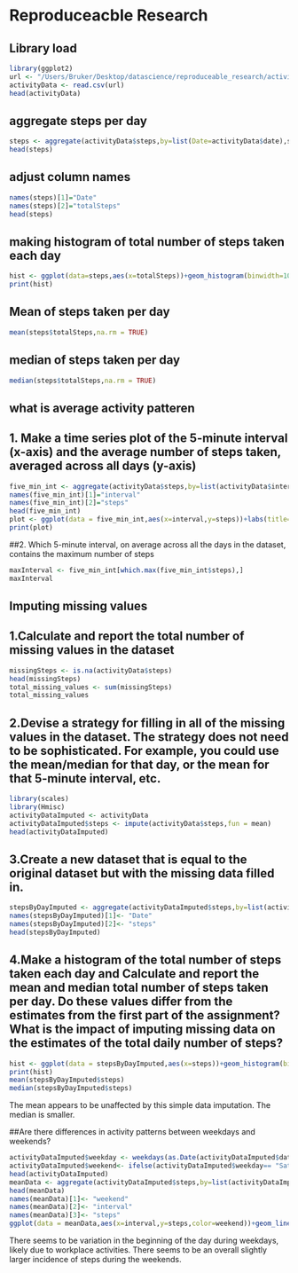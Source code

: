 # Reproduceacble Research

## Library load
```{r}
library(ggplot2)
url <- "/Users/Bruker/Desktop/datascience/reproduceable_research/activity.csv"
activityData <- read.csv(url)
head(activityData)
```
## aggregate steps per day
```{r}
steps <- aggregate(activityData$steps,by=list(Date=activityData$date),sum)
head(steps)
```
## adjust column names
```{r}
names(steps)[1]="Date"
names(steps)[2]="totalSteps"
head(steps)
```
## making histogram of total number of steps taken each day
```{r}
hist <- ggplot(data=steps,aes(x=totalSteps))+geom_histogram(binwidth=1000)+labs(title = "Total  Daily Steps", x = "Steps", y = "Frequency")
print(hist)
```
## Mean of steps taken per day

```{r}
mean(steps$totalSteps,na.rm = TRUE)
```

## median of steps taken per day

```{r}
median(steps$totalSteps,na.rm = TRUE)
```

## what is average activity patteren
## 1. Make a time series plot of the 5-minute interval (x-axis) and the average number of steps taken, averaged across all days (y-axis)

```{r}
five_min_int <- aggregate(activityData$steps,by=list(activityData$interval),mean,na.rm=TRUE)
names(five_min_int)[1]="interval"
names(five_min_int)[2]="steps"
head(five_min_int)
plot <- ggplot(data = five_min_int,aes(x=interval,y=steps))+labs(title= "Sum of Steps by Interval", x = "interval", y = "steps")+geom_line(color="green")
print(plot)

```
##2. Which 5-minute interval, on average across all the days in the dataset, contains the maximum number of steps

```{r}
maxInterval <- five_min_int[which.max(five_min_int$steps),]
maxInterval
```
## Imputing missing values
## 1.Calculate and report the total number of missing values in the dataset

```{r}
missingSteps <- is.na(activityData$steps)
head(missingSteps)
total_missing_values <- sum(missingSteps)
total_missing_values
```
## 2.Devise a strategy for filling in all of the missing values in the dataset. The strategy does not need to be sophisticated. For example, you could use the mean/median for that day, or the mean for that 5-minute interval, etc.

```{r}
library(scales)
library(Hmisc)
activityDataImputed <- activityData
activityDataImputed$steps <- impute(activityData$steps,fun = mean)
head(activityDataImputed)
```

## 3.Create a new dataset that is equal to the original dataset but with the missing data filled in.
```{r}
stepsByDayImputed <- aggregate(activityDataImputed$steps,by=list(activityDataImputed$date),sum)
names(stepsByDayImputed)[1]<- "Date"
names(stepsByDayImputed)[2]<- "steps"
head(stepsByDayImputed)
```

## 4.Make a histogram of the total number of steps taken each day and Calculate and report the mean and median total number of steps taken per day. Do these values differ from the estimates from the first part of the assignment? What is the impact of imputing missing data on the estimates of the total daily number of steps?

```{r}
hist <- ggplot(data = stepsByDayImputed,aes(x=steps))+geom_histogram(binwidth = 1000)+labs(title="Total Daily Steps (imputed)",x= "Total steps per day (Imputed)",y= "Frequency")
print(hist)
mean(stepsByDayImputed$steps)
median(stepsByDayImputed$steps)

```
The mean appears to be unaffected by this simple data imputation. The median is smaller.

##Are there differences in activity patterns between weekdays and weekends?
```{r}
activityDataImputed$weekday <- weekdays(as.Date(activityDataImputed$date))
activityDataImputed$weekend<- ifelse(activityDataImputed$weekday== "Saturday" | activityDataImputed$weekday== "Sunday" , "weekend", "weekday")
head(activityDataImputed)
meanData <- aggregate(activityDataImputed$steps,by=list(activityDataImputed$weekend,activityDataImputed$interval),mean)
head(meanData)
names(meanData)[1]<- "weekend"
names(meanData)[2]<- "interval"
names(meanData)[3]<- "steps"
ggplot(data = meanData,aes(x=interval,y=steps,color=weekend))+geom_line()+facet_grid(weekend ~ .) + labs(title = "Mean of Steps by Interval", x = "interval", y = "steps")
```
There seems to be variation in the beginning of the day during weekdays, likely due to workplace activities. There seems to be an overall slightly larger incidence of steps during the weekends.

